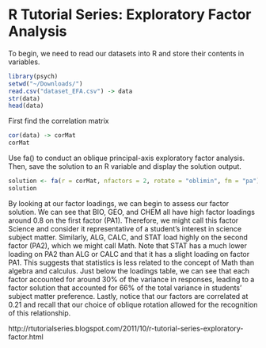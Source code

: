 R Tutorial Series: Exploratory Factor Analysis
==============================================

To begin, we need to read our datasets into R and store their contents in variables.

```r
library(psych)
setwd("~/Downloads/")
read.csv("dataset_EFA.csv") -> data
str(data)
head(data)
```
First find the correlation matrix

```r
cor(data) -> corMat
corMat
```

Use fa() to conduct an oblique principal-axis exploratory factor analysis.  Then, save the solution to an R variable and display the solution output.

```r
solution <- fa(r = corMat, nfactors = 2, rotate = "oblimin", fm = "pa")
solution
```
By looking at our factor loadings, we can begin to assess our factor solution. We can see that BIO, GEO, and CHEM all have high factor loadings around 0.8 on the first factor (PA1). Therefore, we might call this factor Science and consider it representative of a student's interest in science subject matter. Similarly, ALG, CALC, and STAT load highly on the second factor (PA2), which we might call Math. Note that STAT has a much lower loading on PA2 than ALG or CALC and that it has a slight loading on factor PA1. This suggests that statistics is less related to the concept of Math than algebra and calculus. Just below the loadings table, we can see that each factor accounted for around 30% of the variance in responses, leading to a factor solution that accounted for 66% of the total variance in students' subject matter preference. Lastly, notice that our factors are correlated at 0.21 and recall that our choice of oblique rotation allowed for the recognition of this relationship. 

http://rtutorialseries.blogspot.com/2011/10/r-tutorial-series-exploratory-factor.html